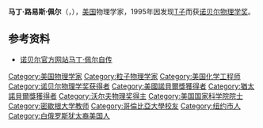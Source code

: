 {{Infobox Scientist
|name              = 馬丁·路易斯·佩爾{{Nobel icon|1995年諾貝爾物理學獎|諾貝爾物理學獎}}<br />Martin Lewis Perl
|box_width         =
|image             = Martin Perl - tau.jpg
|image_size        = 150px
|caption           = 
|birth_date        = {{birth date|1927|6|24}}
|birth_place       = {{USA}}[[紐約|紐約]]
|death_date        = {{death date and age|2014|9|30|1927|6|24}}
|death_place       = {{USA}}[[加利福尼亞州|加利福尼亞州]][[帕羅奧圖_(加利福尼亞州)|帕羅奧圖]]
|residence         = 
|citizenship       = 
|nationality       = {{USA}}
|ethnicity         = 
|field             = [[物理學|物理學]]
|work_institutions = 
|alma_mater        = [[哥倫比亞大學|哥倫比亞大學]]
|doctoral_advisor  = [[伊西多·拉比|伊西多·拉比]]{{Nobel icon|1944年諾貝爾物理學獎|諾貝爾物理學獎}}
|doctoral_students = [[丁肇中|丁肇中]]{{Nobel icon|1976年諾貝爾物理學獎|諾貝爾物理學獎}}
|known_for         = 发现[[Τ子|Τ子]]
|author_abbrev_bot = 
|author_abbrev_zoo = 
|influences        = 
|influenced        = 
|prizes            = [[File:Nobel_prize_medal.svg|20px]][[諾貝爾物理學獎|諾貝爾物理學獎]] (1995)
|religion          = 
|footnotes         = 
|signature         =
}}

'''马丁·路易斯·佩尔'''（{{lang-en|'''Martin Lewis Perl'''}}，{{bd|1927年|6月24日|2014年|9月30日|catIdx=Perl}}），[[美国|美国]]物理学家，1995年因发现[[Τ子|Τ子]]而获[[诺贝尔物理学奖|诺贝尔物理学奖]]。

== 参考资料 ==
* [http://nobelprize.org/nobel_prizes/physics/laureates/1995/perl-autobio.html 诺贝尔官方网站马丁·佩尔自传] {{Wayback|url=http://nobelprize.org/nobel_prizes/physics/laureates/1995/perl-autobio.html |date=20071011101026 }}

{{诺贝尔奖获得者小作品}}
{{诺贝尔物理学奖获得者}}{{Wolf Prize in Physics}}{{Authority control}}
{{DEFAULTSORT:Perl, Martin Lewis}}
[[Category:美国物理学家|Category:美国物理学家]]
[[Category:粒子物理学家|Category:粒子物理学家]]
[[Category:美国化学工程师|Category:美国化学工程师]]
[[Category:诺贝尔物理学奖获得者|Category:诺贝尔物理学奖获得者]]
[[Category:美國諾貝爾獎獲得者|Category:美國諾貝爾獎獲得者]]
[[Category:猶太諾貝爾獎獲得者|Category:猶太諾貝爾獎獲得者]]
[[Category:沃尔夫物理奖得主|Category:沃尔夫物理奖得主]]
[[Category:美国国家科学院院士|Category:美国国家科学院院士]]
[[Category:密歇根大学教师|Category:密歇根大学教师]]
[[Category:哥倫比亞大學校友|Category:哥倫比亞大學校友]]
[[Category:纽约市人|Category:纽约市人]]
[[Category:白俄罗斯犹太裔美国人|Category:白俄罗斯犹太裔美国人]]